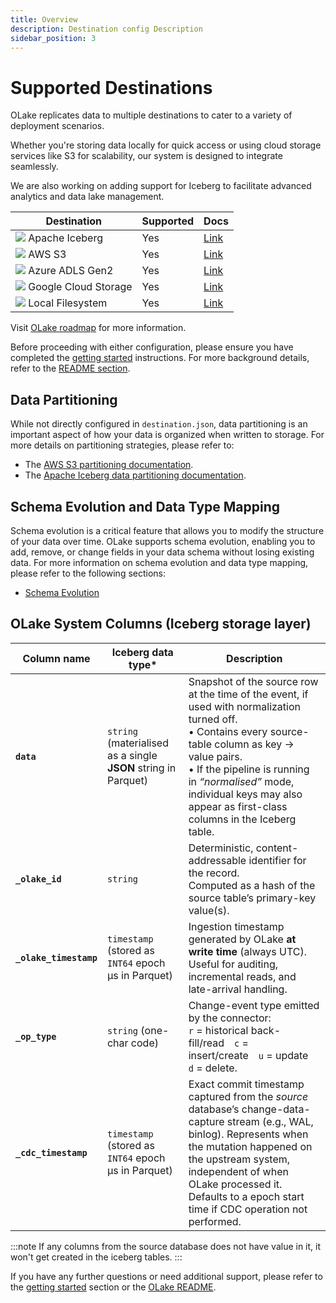 ```yaml
---
title: Overview
description: Destination config Description
sidebar_position: 3
---
```


# Supported Destinations

OLake replicates data to multiple destinations to cater to a variety of deployment scenarios. 

Whether you're storing data locally for quick access or using cloud storage services like S3 for scalability, our system is designed to integrate seamlessly. 

We are also working on adding support for Iceberg to facilitate advanced analytics and data lake management.

| Destination       | Supported | Docs | 
|-------------------|-----------| ---- | 
| <img src="/img/logo/iceberg.png"  className="mt-3"  height={20} /> Apache Iceberg           | Yes       | [Link](./iceberg/overview) |
| <img src="/img/logo/s3.png"  className="mt-3"  height={20} /> AWS S3                | Yes       | [Link](./s3/overview) |
| <img src="/img/logo/azure-adls.png"  className="mt-3"  height={20} /> Azure ADLS Gen2                | Yes       | [Link](../writers/azure-adls/overview) |
| <img src="/img/logo/gcs.png"  className="mt-3"  height={20} /> Google Cloud Storage                | Yes       | [Link](../writers/gcs/overview) |
| <img src="/img/logo/local.png"  className="mt-3"  height={20} /> Local Filesystem  | Yes       | [Link](./local) |


Visit [OLake roadmap](../roadmap) for more information.

Before proceeding with either configuration, please ensure you have completed the [getting started](../getting-started/overview) instructions. For more background details, refer to the [README section](https://github.com/datazip-inc/olake/blob/master/README.md).

##  Data Partitioning

While not directly configured in `destination.json`, data partitioning is an important aspect of how your data is organized when written to storage. For more details on partitioning strategies, please refer to: 

- The [AWS S3 partitioning documentation](./s3/partitioning).
- The [Apache Iceberg data partitioning documentation](./iceberg/partitioning).


## Schema Evolution and Data Type Mapping
Schema evolution is a critical feature that allows you to modify the structure of your data over time. OLake supports schema evolution, enabling you to add, remove, or change fields in your data schema without losing existing data.
For more information on schema evolution and data type mapping, please refer to the following sections:
- [Schema Evolution](../features/schema)

## OLake System Columns (Iceberg storage layer)

| Column name | Iceberg data type* | Description |
|-------------|-------------------|-------------|
| **`data`** | `string` (materialised as a single **JSON** string in Parquet) | Snapshot of the source row at the time of the event, if used with normalization turned off.<br/>• Contains every source-table column as key → value pairs.<br/>• If the pipeline is running in *“normalised”* mode, individual keys may also appear as first-class columns in the Iceberg table. |
| **`_olake_id`** | `string` | Deterministic, content-addressable identifier for the record.<br/>Computed as a hash of the source table’s primary-key value(s). |
| **`_olake_timestamp`** | `timestamp` (stored as `INT64` epoch µs in Parquet) | Ingestion timestamp generated by OLake **at write time** (always UTC). Useful for auditing, incremental reads, and late-arrival handling. |
| **`_op_type`** | `string` (one-char code) | Change-event type emitted by the connector: <br/>`r` = historical back-fill/read `c` = insert/create `u` = update `d` = delete. |
| **`_cdc_timestamp`** | `timestamp` (stored as `INT64` epoch µs in Parquet) | Exact commit timestamp captured from the *source* database’s change-data-capture stream (e.g., WAL, binlog). Represents when the mutation happened on the upstream system, independent of when OLake processed it. Defaults to a epoch start time if CDC operation not performed.|

:::note
If any columns from the source database does not have value in it, it won't get created in the iceberg tables.
:::

If you have any further questions or need additional support, please refer to the [getting started](../getting-started/overview) section or the [OLake README](https://github.com/datazip-inc/olake/blob/master/README.md).
